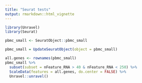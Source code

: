 ```yaml
---
title: "Seurat tests"
output: rmarkdown::html_vignette
---
```



```r
library(Unravel)
library(Seurat)

pbmc_small <- SeuratObject::pbmc_small

pbmc_small = UpdateSeuratObject(object = pbmc_small)

all.genes <- rownames(pbmc_small)
pbmc_small %>%
  subset(subset = nFeature_RNA > 40 & nFeature_RNA < 250) %>%
  ScaleData(features = all.genes, do.center = FALSE) %>%
  Unravel::unravel()
```
